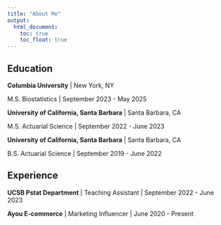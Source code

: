 ```yaml
---
title: "About Me"
output: 
  html_document:
    toc: true
    toc_float: true
---
```


## Education

**Columbia University** | New York, NY

M.S. Biostatistics | September 2023 - May 2025

**University of California, Santa Barbara** | Santa Barbara, CA

M.S. Actuarial Science | September 2022 - June 2023

**University of California, Santa Barbara** | Santa Barbara, CA

B.S. Actuarial Science | September 2019 - June 2022

## Experience

**UCSB Pstat Department** | Teaching Assistant | September 2022 - June 2023

**Ayou E-commerce** | Marketing Influencer | June 2020 - Present

